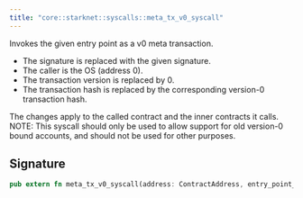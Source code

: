 ```yaml
---
title: "core::starknet::syscalls::meta_tx_v0_syscall"
---
```


Invokes the given entry point as a v0 meta transaction.
- The signature is replaced with the given signature.
- The caller is the OS (address 0).
- The transaction version is replaced by 0.
- The transaction hash is replaced by the corresponding version-0 transaction hash.

The changes apply to the called contract and the inner contracts it calls.
NOTE: This syscall should only be used to allow support for old version-0 bound accounts,
and should not be used for other purposes.



## Signature

```rust
pub extern fn meta_tx_v0_syscall(address: ContractAddress, entry_point_selector: felt252, calldata: Span, signature: Span) -> Result, Array> implicits(GasBuiltin, System) nopanic;
```



